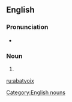 ==English==

===Pronunciation===
* {{a|US}} {{IPA|/ɑ.ˌbɑv.wɑ/}}

===Noun===
{{en-noun|abatvoix}}

# {{alternate form of |abat-voix}}

[[Category:English nouns]]

[[ru:abatvoix]]